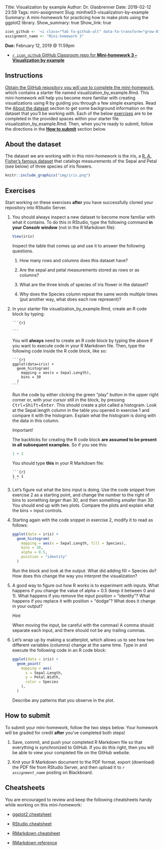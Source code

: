 Title: Visualization by example
Author: Dr. Glasbrenner
Date: 2019-02-12 23:59
Tags: mini-assignment
Slug: minihw03-visualization-by-example
Summary: A mini-homework for practicing how to make plots using the ggplot2 library.
Show_summary: true
Show_link: true

```r
icon_github <- '<i class="fab fa-github-alt" data-fa-transform="grow-8"></i>&nbsp;'
assignment_name <- "Mini-homework 3"
```

[**Due:** February 12, 2019 @ 11:59pm]{.h3}

::: {.no-bullets}
*   [`r icon_github` GitHub Classroom repo for **Mini-homework 3 -- Visualization by example**][github-classroom]
:::

## Instructions

[Obtain the GitHub repository you will use to complete the mini-homework][github-classroom], which contains a starter file named [visualization_by_example.Rmd]{.monospace}.
This mini-homework will help you become more familiar with creating visualizations using R by guiding you through a few simple examples.
Read the [About the dataset](#about-the-dataset) section to get some background information on the dataset that you'll be working with.
Each of the below [exercises](#exercises) are to be completed in the provided spaces within your starter file [visualization_by_example.Rmd]{.monospace}.
Then, when you're ready to submit, follow the directions in the **[How to submit](#how-to-submit)** section below.

## About the dataset

The dataset we are working with in this mini-homework is the [iris]{.monospace}, a [R. A. Fisher's famous dataset](https://archive.ics.uci.edu/ml/datasets/Iris) that catalogs measurements of the Sepal and Petal (see below) of three species of iris flowers.

```r
knitr::include_graphics("img/iris.png")
```

## Exercises

Start working on these exercises **after** you have successfully cloned your repository into RStudio Server.

@view-table.
    You should always inspect a new dataset to become more familiar with what it contains.
    To do this in RStudio, type the following command **in your *Console* window** (not in the R Markdown file):
    
    ```r
    View(iris)
    ```
    
    Inspect the table that comes up and use it to answer the following questions.
    
    1.  How many rows and columns does this dataset have?
    
    2.  Are the sepal and petal measurements stored as rows or as columns?
    
    3.  What are the three kinds of species of iris flower in the dataset?
    
    4.  Why does the [Species]{.monospace} column repeat the same words multiple times (put another way, what does each row represent)?

@sepal-length-hist.
    In your starter file [visualization_by_example.Rmd]{.monospace}, create an R code block by typing:

    <pre class="r"><code>&#96;&#96;&#96;{r}
    
    &#96;&#96;&#96;</code></pre>
    
    You will **always** need to create an R code block by typing the above if you want to execute code in your R Markdown file.
    Then, type the following code inside the R code block, like so:

    <pre class="r"><code>&#96;&#96;&#96;{r}
    ggplot(data=iris) +
      geom_histogram(
        mapping = aes(x = Sepal.Length),
        bins = 30
      )
    &#96;&#96;&#96;</code></pre>

    Run the code by either clicking the green "play" button in the upper right corner or, with your cursor still in the block, by pressing <kbd>Ctrl</kbd>+<kbd>Shift</kbd>+<kbd>Enter</kbd>.
    This should create a plot called a histogram.
    Look at the [Sepal.length]{.monospace} column in the table you opened in exercise @view-table and compare it with the histogram.
    Explain what the histogram is doing with the data in this column.
    
    ::: {.callout .secondary}
    [Important!]{.h4}
    
    The backticks for creating the R code block **are assumed to be present in all subsequent examples.**
    So if you see this:
    
    ```r
    1 + 1
    ```
    
    You should type **this** in your R Markdown file:
    
    <pre class="r"><code>&#96;&#96;&#96;{r}
    1 + 1
    &#96;&#96;&#96;</code></pre>
    :::

@.  Let's figure out what the [bins]{.monospace} input is doing.
    Use the code snippet from exercise @sepal-length-hist as a starting point, and change the number to the right of bins to something *larger* than 30, and then something *smaller* than 30.
    You should end up with two plots.
    Compare the plots and explain what the [bins =]{.monospace} input controls.

@.  Starting again with the code snippet in exercise @sepal-length-hist, modify it to read as follows:

    ```r
    ggplot(data = iris) +
      geom_histogram(
        mapping = aes(x = Sepal.Length, fill = Species),
        bins = 30,
        alpha = 0.5,
        position = "identity"
      )
    ```

    Run the block and look at the output.
    What did adding [fill = Species]{.monospace} do?
    How does this change the way you interpret the visualization?

@.  A good way to figure out how R works is to experiment with inputs.
    What happens if you change the value of [alpha = 0.5]{.monospace} (keep it between 0 and 1).
    What happens if you remove the input [position = "identity"]{.monospace}?
    What happens if you replace it with [position = "dodge"]{.monospace}?
    What does it change in your output?

    ::: {.callout .secondary}
    [Hint]{.h4}
    
    When moving the input, be careful with the commas!
    A comma should separate each input, and there should not be any trailing commas.
    :::

@.  Let's wrap up by making a scatterplot, which allows us to see how two different variables (columns) change at the same time.
    Type in and execute the following code in an R code block:

    ```r
    ggplot(data = iris) +
      geom_point(
        mapping = aes(
          x = Sepal.Length,
          y = Petal.Width,
          color = Species
        ),
      )
    ```

    Describe any patterns that you observe in the plot.

## How to submit

To submit your mini-homework, follow the two steps below.
Your homework will be graded for credit **after** you've completed both steps!

1.  Save, commit, and push your completed R Markdown file so that everything is synchronized to GitHub.
    If you do this right, then you will be able to view your completed file on the GitHub website.

2.  Knit your R Markdown document to the PDF format, export (download) the PDF file from RStudio Server, and then upload it to *`r assignment_name`* posting on Blackboard.

## Cheatsheets

You are encouraged to review and keep the following cheatsheets handy while working on this mini-homework:

*   [ggplot2 cheatsheet][ggplot2-cheatsheet]

*   [RStudio cheatsheet][rstudio-cheatsheet]

*   [RMarkdown cheatsheet][rmarkdown-cheatsheet]

*   [RMarkdown reference][rmarkdown-reference]

[github-classroom]:     https://classroom.github.com/a/tUYQ31gC
[ggplot2-cheatsheet]:   /doc/data-visualization-cheatsheet.pdf
[rstudio-cheatsheet]:   /doc/rstudio-ide-cheatsheet.pdf
[rmarkdown-reference]:  /doc/rmarkdown-reference.pdf
[rmarkdown-cheatsheet]: /doc/rmarkdown-cheatsheet.pdf
